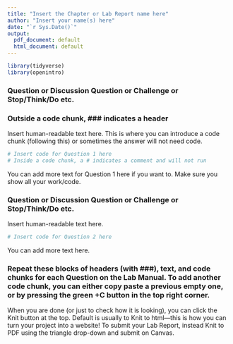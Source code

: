 ```yaml
---
title: "Insert the Chapter or Lab Report name here"
author: "Insert your name(s) here"
date: "`r Sys.Date()`"
output:
  pdf_document: default
  html_document: default
---
```


```r
library(tidyverse)
library(openintro)
```

### Question or Discussion Question or Challenge or Stop/Think/Do etc. 
### Outside a code chunk, ### indicates a header

Insert human-readable text here. This is where you can introduce a code chunk (following this) or sometimes the answer will not need code.

```r
# Insert code for Question 1 here
# Inside a code chunk, a # indicates a comment and will not run
```

You can add more text for Question 1 here if you want to. Make sure you show all your work/code. 


### Question or Discussion Question or Challenge or Stop/Think/Do etc. 

Insert human-readable text here. 

```r
# Insert code for Question 2 here
```

You can add more text here. 

### Repeat these blocks of headers (with ###), text, and code chunks for each Question on the Lab Manual. To add another code chunk, you can either copy paste a previous empty one, or by pressing the green +C button in the top right corner. 

When you are done (or just to check how it is looking), you can click the Knit button at the top. Default is usually to Knit to html---this is how you can turn your project into a website! To submit your Lab Report, instead Knit to PDF using the triangle drop-down and submit on Canvas. 